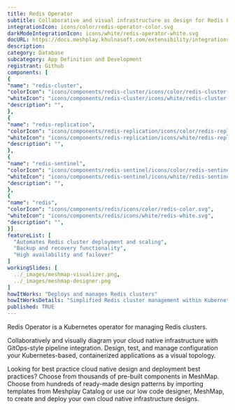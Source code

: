 ```yaml
---
title: Redis Operator
subtitle: Collaborative and visual infrastructure as design for Redis Operator
integrationIcon: icons/color/redis-operator-color.svg
darkModeIntegrationIcon: icons/white/redis-operator-white.svg
docURL: https://docs.meshplay.khulnasoft.com/extensibility/integrations/redis-operator
description: 
category: Database
subcategory: App Definition and Development
registrant: Github
components: [
{
"name": "redis-cluster",
"colorIcon": "icons/components/redis-cluster/icons/color/redis-cluster-color.svg",
"whiteIcon": "icons/components/redis-cluster/icons/white/redis-cluster-white.svg",
"description": "",
},
{
"name": "redis-replication",
"colorIcon": "icons/components/redis-replication/icons/color/redis-replication-color.svg",
"whiteIcon": "icons/components/redis-replication/icons/white/redis-replication-white.svg",
"description": "",
},
{
"name": "redis-sentinel",
"colorIcon": "icons/components/redis-sentinel/icons/color/redis-sentinel-color.svg",
"whiteIcon": "icons/components/redis-sentinel/icons/white/redis-sentinel-white.svg",
"description": "",
},
{
"name": "redis",
"colorIcon": "icons/components/redis/icons/color/redis-color.svg",
"whiteIcon": "icons/components/redis/icons/white/redis-white.svg",
"description": "",
}]
featureList: [
  "Automates Redis cluster deployment and scaling",
  "Backup and recovery functionality",
  "High availability and failover"
]
workingSlides: [
  ../_images/meshmap-visualizer.png,
  ../_images/meshmap-designer.png
]
howItWorks: "Deploys and manages Redis clusters"
howItWorksDetails: "Simplified Redis cluster management within Kubernetes"
published: TRUE
---
```

<p>
Redis Operator is a Kubernetes operator for managing Redis clusters.
</p>
<p>
    Collaboratively and visually diagram your cloud native infrastructure with GitOps-style pipeline integration. Design, test, and manage configuration your Kubernetes-based, containerized applications as a visual topology.
</p>
<p>
    Looking for best practice cloud native design and deployment best practices? Choose from thousands of pre-built components in MeshMap. Choose from hundreds of ready-made design patterns by importing templates from Meshplay Catalog or use our low code designer, MeshMap, to create and deploy your own cloud native infrastructure designs.
</p>
